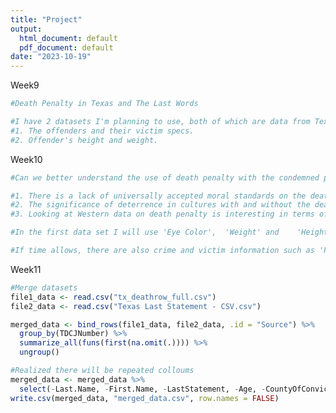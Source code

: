 ```yaml
---
title: "Project"
output:
  html_document: default
  pdf_document: default
date: "2023-10-19"
---
```


Week9
```r
#Death Penalty in Texas and The Last Words

#I have 2 datasets I'm planning to use, both of which are data from Texas and have offender's last words.
#1. The offenders and their victim specs. 
#2. Offender's height and weight.
```

Week10
```r
#Can we better understand the use of death penalty with the condemned persons' last words?

#1. There is a lack of universally accepted moral standards on the death penalty: proponents advocate for its role in upholding moral duty and legal principles, while opponents assert it violates the salinity of life (Pojman & Reiman, 1998). There need to be some other more cultural/case-by-case considerations rather than mere moral high ground.
#2. The significance of deterrence in cultures with and without the death penalty are very different. Jurisdictions like Southern American state Tennessee employs 'death row' not only to signify the gravity of investigations but also to serve as a deterrent, sometimes without performing actual executions (Wright, 1991). With the visualized presentation on the last words, I believe it will further enhance the deterrence effect of using death penalty and inform the public about the serious crimes.
#3. Looking at Western data on death penalty is interesting in terms of how in the ideological conflict, they would usually accuse the Eastern culture as 'uncivilized' and 'morally impermissible' that the latter would still execute people (Feng, 2007). This is evidenced in the Disney version(s) of Mulan suggests that women soldiers in ancient China faced death sentences, contradicting historical evidence (Goh, 2021). The current death penalty debate is deeply grounded in Western values and there is expected to have appealing findings at the end of the project as the data mining proceeds.

#In the first data set I will use 'Eye Color',	'Weight' and	'Height' and 'Last Statement' to vividly present the offender's character with variations. In addition, the second dataset's 'Offender Information Link' and 'Last Statement Link' will be incorporated for the viewer to find out more about the offender to inform the viewer the incident once they feel touched reading the last statement. I can merge the two datasets into one using the 'TDCJ Number' and verify the 'Last Name' and	'First Name'. The 'Date Received' and	'Execution Date' can showcase the investigation process and the deterrence effect of death penalty with a plot.

#If time allows, there are also crime and victim information such as 'Previous Crime (0=No, 1=Yes),	Co-defendants,	Number of victim,	White victim,	Hispanic victim,	Black victim,	Victim of other races,	Female victim and	Male victim' to use.
```

Week11
```r
#Merge datasets
file1_data <- read.csv("tx_deathrow_full.csv")
file2_data <- read.csv("Texas Last Statement - CSV.csv")

merged_data <- bind_rows(file1_data, file2_data, .id = "Source") %>%
  group_by(TDCJNumber) %>%
  summarize_all(funs(first(na.omit(.)))) %>%
  ungroup()

#Realized there will be repeated colloums
merged_data <- merged_data %>%
  select(-Last.Name, -First.Name, -LastStatement, -Age, -CountyOfConviction, -EducationLevel, -NativeCounty)
write.csv(merged_data, "merged_data.csv", row.names = FALSE)

```